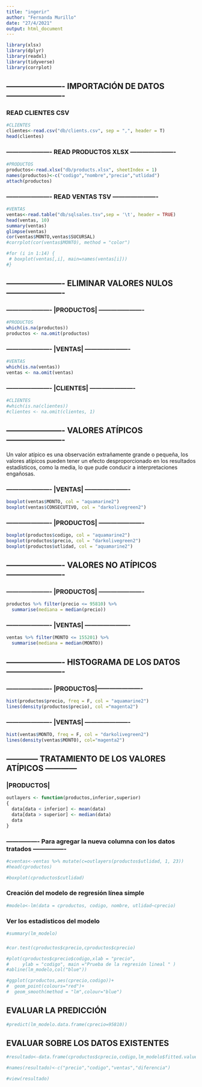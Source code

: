 ```yaml
---
title: "ingerir"
author: "Fernanda Murillo"
date: "27/4/2021"
output: html_document
---
```


```r
library(xlsx)
library(dplyr)
library(readxl)
library(tidyverse)
library(corrplot)
```


## ---------------------- IMPORTACIÓN DE DATOS ----------------------

### READ CLIENTES CSV
```r
#CLIENTES
clientes<-read.csv("db/clients.csv", sep = ",", header = T)
head(clientes)
```

### ---------------------- READ PRODUCTOS XLSX ----------------------
```r
#PRODUCTOS
productos<-read.xlsx("db/products.xlsx", sheetIndex = 1)
names(productos)<-c("codigo","nombre","precio","utlidad")
attach(productos)
```

### ---------------------- READ VENTAS TSV ----------------------
```r
#VENTAS
ventas<-read.table("db/sqlsales.tsv",sep = '\t', header = TRUE)
head(ventas, 10)
summary(ventas)
glimpse(ventas)
cor(ventas$MONTO,ventas$SUCURSAL)
#corrplot(cor(ventas$MONTO), method = "color")

#for (i in 1:14) {
 # boxplot(ventas[,i], main=names(ventas[i]))
#}
```


## ---------------------- ELIMINAR VALORES NULOS ----------------------

### ---------------------- |PRODUCTOS| ----------------------
```r
#PRODUCTOS
which(is.na(productos))
productos <- na.omit(productos) 
```

### ---------------------- |VENTAS| ----------------------
```r
#VENTAS
which(is.na(ventas))
ventas <- na.omit(ventas)
```

### ---------------------- |CLIENTES| ----------------------
```r
#CLIENTES
#which(is.na(clientes))
#clientes <- na.omit(clientes, 1) 
```


## ---------------------- VALORES ATÍPICOS ----------------------

<div>Un valor atípico es una observación extrañamente grande o pequeña, los valores atípicos pueden tener un efecto desproporcionado en los resultados estadísticos, como la media, lo que pude conducir a interpretaciones engañosas.</div>

### ---------------------- |VENTAS| ----------------------
```r
boxplot(ventas$MONTO, col = "aquamarine2")
boxplot(ventas$CONSECUTIVO, col = "darkolivegreen2")
```

### ---------------------- |PRODUCTOS| ----------------------
```r
boxplot(productos$codigo, col = "aquamarine2")
boxplot(productos$precio, col = "darkolivegreen2")
boxplot(productos$utlidad, col = "aquamarine2")
```


## ---------------------- VALORES NO ATÍPICOS ----------------------

### ---------------------- |PRODUCTOS| ----------------------
```r
productos %>% filter(precio <= 95810) %>%
  summarise(mediana = median(precio))
```

### ---------------------- |VENTAS| ----------------------
```r
ventas %>% filter(MONTO <= 155201) %>%
  summarise(mediana = median(MONTO))
```


## ---------------------- HISTOGRAMA DE LOS DATOS ----------------------

### ---------------------- |PRODUCTOS|----------------------
```r
hist(productos$precio, freq = F, col = "aquamarine2")
lines(density(productos$precio), col ="magenta2")
```

### ---------------------- |VENTAS| ----------------------
```r
hist(ventas$MONTO, freq = F, col = "darkolivegreen2")
lines(density(ventas$MONTO), col="magenta2")
```


## ------------ TRATAMIENTO DE LOS VALORES ATÍPICOS ------------

### |PRODUCTOS|
```r
outlayers <- function(productos,inferior,superior)
{
  data[data < inferior] <- mean(data)
  data[data > superior] <- median(data)
  data
}
```



### ---------------- Para agregar la nueva columna con los datos tratados ----------------

```r
#cventas<-ventas %>% mutate(c=outlayers(productos$utlidad, 1, 23))
#head(cproductos)

#boxplot(cproductos$cutlidad)
```

### Creación del modelo de regresión línea simple

```r
#modelo<-lm(data = cproductos, codigo, nombre, utlidad~cprecio)
```

### Ver los estadísticos del modelo

```r
#summary(lm_modelo)
```

### 

```r
#cor.test(cproductos$cprecio,cproductos$cprecio)

#plot(cproductos$cprecio$codigo,xlab = "precio",
#     ylab = "codigo", main ="Prueba de la regresión lineal " )
#abline(lm_modelo,col("blue"))

#ggplot(cproductos,aes(cprecio,codigo))+
#  geom_point(colours="red")+
#  geom_smooth(method = "lm",colour="blue")
```


## EVALUAR LA PREDICCIÓN
```r
#predict(lm_modelo.data.frame(cprecio=95810))
```

## EVALUAR SOBRE LOS DATOS EXISTENTES
```r
#resultado<-data.frame(cproductos$cprecio,codigo,lm_modelo$fitted.values, round(codigo-lm_modelo$fitted.values))

#names(resultado)<-c("precio","codigo","ventas","diferencia")

#view(resultado)

```


